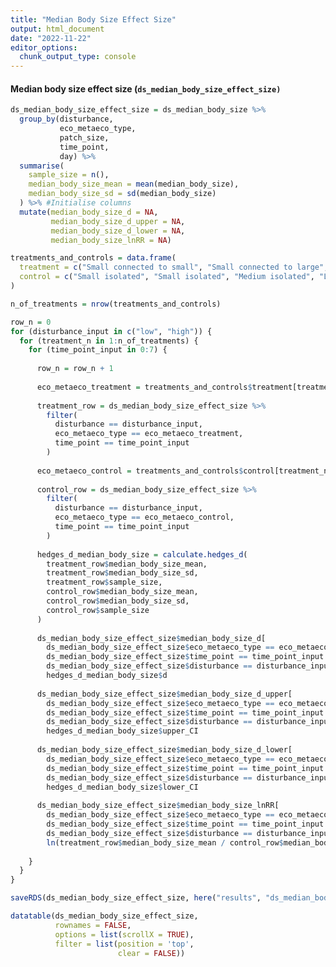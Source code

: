 ```yaml
---
title: "Median Body Size Effect Size"
output: html_document
date: "2022-11-22"
editor_options: 
  chunk_output_type: console
---
```


#### Median body size effect size (`ds_median_body_size_effect_size)`

```r
ds_median_body_size_effect_size = ds_median_body_size %>%
  group_by(disturbance, 
           eco_metaeco_type, 
           patch_size, 
           time_point, 
           day) %>%
  summarise(
    sample_size = n(),
    median_body_size_mean = mean(median_body_size),
    median_body_size_sd = sd(median_body_size)
  ) %>% #Initialise columns
  mutate(median_body_size_d = NA,
         median_body_size_d_upper = NA,
         median_body_size_d_lower = NA,
         median_body_size_lnRR = NA)
```


```r
treatments_and_controls = data.frame(
  treatment = c("Small connected to small", "Small connected to large", "Medium connected to medium", "Large connected to large", "Large connected to small"),
  control = c("Small isolated", "Small isolated", "Medium isolated", "Large isolated", "Large isolated")
)

n_of_treatments = nrow(treatments_and_controls)

row_n = 0
for (disturbance_input in c("low", "high")) {
  for (treatment_n in 1:n_of_treatments) {
    for (time_point_input in 0:7) {
      
      row_n = row_n + 1
      
      eco_metaeco_treatment = treatments_and_controls$treatment[treatment_n]
      
      treatment_row = ds_median_body_size_effect_size %>%
        filter(
          disturbance == disturbance_input,
          eco_metaeco_type == eco_metaeco_treatment,
          time_point == time_point_input
        )
      
      eco_metaeco_control = treatments_and_controls$control[treatment_n]
      
      control_row = ds_median_body_size_effect_size %>%
        filter(
          disturbance == disturbance_input,
          eco_metaeco_type == eco_metaeco_control,
          time_point == time_point_input
        )
      
      hedges_d_median_body_size = calculate.hedges_d(
        treatment_row$median_body_size_mean,
        treatment_row$median_body_size_sd,
        treatment_row$sample_size,
        control_row$median_body_size_mean,
        control_row$median_body_size_sd,
        control_row$sample_size
      )
      
      ds_median_body_size_effect_size$median_body_size_d[
        ds_median_body_size_effect_size$eco_metaeco_type == eco_metaeco_treatment &
        ds_median_body_size_effect_size$time_point == time_point_input &
        ds_median_body_size_effect_size$disturbance == disturbance_input] = 
        hedges_d_median_body_size$d
      
      ds_median_body_size_effect_size$median_body_size_d_upper[
        ds_median_body_size_effect_size$eco_metaeco_type == eco_metaeco_treatment &
        ds_median_body_size_effect_size$time_point == time_point_input &
        ds_median_body_size_effect_size$disturbance == disturbance_input] = 
        hedges_d_median_body_size$upper_CI
      
      ds_median_body_size_effect_size$median_body_size_d_lower[
        ds_median_body_size_effect_size$eco_metaeco_type == eco_metaeco_treatment &
        ds_median_body_size_effect_size$time_point == time_point_input &
        ds_median_body_size_effect_size$disturbance == disturbance_input] = 
        hedges_d_median_body_size$lower_CI
      
      ds_median_body_size_effect_size$median_body_size_lnRR[
        ds_median_body_size_effect_size$eco_metaeco_type == eco_metaeco_treatment &
        ds_median_body_size_effect_size$time_point == time_point_input &
        ds_median_body_size_effect_size$disturbance == disturbance_input] = 
        ln(treatment_row$median_body_size_mean / control_row$median_body_size_mean)
    
    }
  }
}
```

```r
saveRDS(ds_median_body_size_effect_size, here("results", "ds_median_body_size_effect_size.RData"))
```

```r
datatable(ds_median_body_size_effect_size,
          rownames = FALSE,
          options = list(scrollX = TRUE),
          filter = list(position = 'top', 
                        clear = FALSE))
```